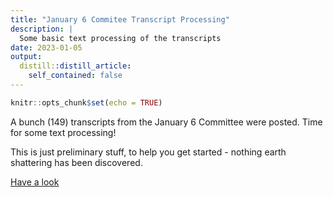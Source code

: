 ```yaml
---
title: "January 6 Commitee Transcript Processing"
description: |
  Some basic text processing of the transcripts
date: 2023-01-05
output:
  distill::distill_article:
    self_contained: false
---
```


```r
knitr::opts_chunk$set(echo = TRUE)
```

A bunch (149) transcripts from the January 6 Committee were posted. Time for some text processing!

This is just preliminary stuff, to help you get started - nothing earth shattering has been discovered.

[Have a look](https://github.com/prabinov42/J6CTranscriptProcessing/blob/main/J6C_v1.md)

